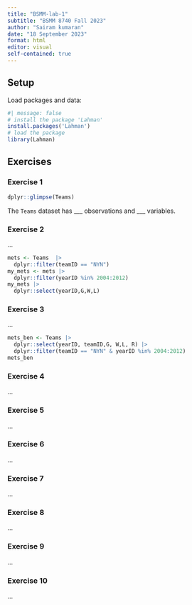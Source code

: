 ```yaml
---
title: "BSMM-lab-1"
subtitle: "BSMM 8740 Fall 2023"
author: "Sairam kumaran"
date: "18 September 2023"
format: html
editor: visual
self-contained: true
---
```


## Setup

Load packages and data:

```r
#| message: false
# install the package 'Lahman'
install.packages('Lahman')
# load the package
library(Lahman)
```

## Exercises

### Exercise 1

```r
dplyr::glimpse(Teams)
```

The `Teams` dataset has \_\_\_ observations and \_\_\_ variables.

### Exercise 2

...

```r
mets <- Teams  |> 
  dplyr::filter(teamID == "NYN")
my_mets <- mets |> 
  dplyr::filter(yearID %in% 2004:2012)
my_mets |> 
  dplyr::select(yearID,G,W,L)
```

### Exercise 3

...

```r
mets_ben <- Teams |>
  dplyr::select(yearID, teamID,G, W,L, R) |>
  dplyr::filter(teamID == "NYN" & yearID %in% 2004:2012)
mets_ben
```

### Exercise 4

...

### Exercise 5

...

### Exercise 6

...

### Exercise 7

...

### Exercise 8

...

### Exercise 9

...

### Exercise 10

...

